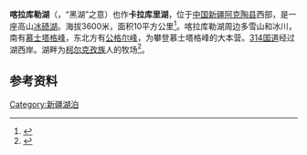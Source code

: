 {{about|中国新疆的一座湖泊|塔吉克斯坦的同名湖泊|喀拉库勒湖 (塔吉克斯坦)}}
{{Infobox_lake
 |湖泊名稱 =喀拉库勒湖
 |湖泊照片 = Mt Kongur Lake Karakul Xinjiang China.jpg
 |湖泊照片標題 =喀拉库勒湖，远处雪山为[[公格尔峰|公格尔峰]]
 |測深圖 =
 |測深圖標題 =
 |湖泊所在地 =
 |座標 = {{coord|38|26|N|75|03|E|type:waterbody_region:CN|display=inline,title}}
 |湖泊類別 =
 |流入 =
 |流出 = 
 |集水區面積 =
 |正常滿水位標高 =
 |集水區國家 =中国
 |湖泊長度 =
 |湖泊闊度 =
 |湖泊面積 = 10平方公里
 |平均深度 =30米
 |最深深度 =
 |水體體積 =
 |湖水停留時間 =
 |湖岸線長度 =
 |海拔高度 =3600米
 |湖中島嶼 =
 |湖邊城鎮 =苏巴什
}}
'''喀拉库勒湖'''（{{lang-ky|قاراقۅل / каракөл}}，“黑湖”之意）也作'''卡拉库里湖'''，位于[[中国|中国]][[新疆维吾尔自治区|新疆]][[阿克陶县|阿克陶县]]西部，是一座高山[[冰碛湖|冰碛湖]]。海拔3600米，面积10平方公里<ref>{{cite web | language = zh-cn | publisher = 新疆旅行网 | title = 卡拉库里湖 | url = http://www.xjlxw.com/lvyoujingdian/ks/2968.html | date = 2009-03-20 | accessdate = 2011-10-08 | archive-date = 2019-10-29 | archive-url = https://web.archive.org/web/20191029064041/https://www.xjlxw.com/lvyoujingdian/ks/2968.html | dead-url = no }}</ref>。喀拉库勒湖周边多雪山和冰川，南有[[慕士塔格峰|慕士塔格峰]]，东北方有[[公格尔峰|公格尔峰]]，为攀登慕士塔格峰的大本营。[[314国道|314国道]]经过湖西岸。湖畔为[[柯尔克孜族|柯尔克孜族]]人的牧场<ref>{{cite web | language = zh-cn | publisher = 天山网| title =高原上的卡拉库勒湖 | url = http://www.tianshannet.com.cn/travel/content/2011-09/07/content_6149050.htm| date = 2011-09-07 | accessdate = 2011-10-08 }}</ref>。
==参考资料==
{{reflist}}{{Xinjiang topics}}
[[Category:新疆湖泊|Category:新疆湖泊]]